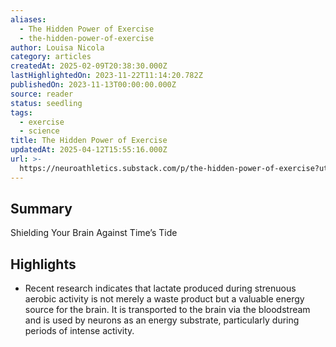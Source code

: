 ```yaml
---
aliases:
  - The Hidden Power of Exercise
  - the-hidden-power-of-exercise
author: Louisa Nicola
category: articles
createdAt: 2025-02-09T20:38:30.000Z
lastHighlightedOn: 2023-11-22T11:14:20.782Z
publishedOn: 2023-11-13T00:00:00.000Z
source: reader
status: seedling
tags:
  - exercise
  - science
title: The Hidden Power of Exercise
updatedAt: 2025-04-12T15:55:16.000Z
url: >-
  https://neuroathletics.substack.com/p/the-hidden-power-of-exercise?utm_source=post-email-title&publication_id=347749&post_id=138815726&utm_campaign=email-post-title&isFreemail=true&r=og9hp&utm_medium=email
---
```

## Summary

Shielding Your Brain Against Time’s Tide

## Highlights

- Recent research indicates that lactate produced during strenuous aerobic activity is not merely a waste product but a valuable energy source for the brain. It is transported to the brain via the bloodstream and is used by neurons as an energy substrate, particularly during periods of intense activity.
